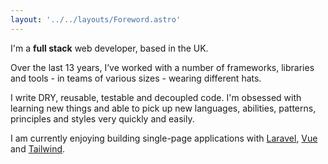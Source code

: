 ```yaml
---
layout: '../../layouts/Foreword.astro'
---
```

I'm a **full stack** web developer, based in the UK.

Over the last 13 years, I’ve worked with a number of frameworks, libraries and
tools - in teams of various sizes - wearing different hats.

I write DRY, reusable, testable and decoupled code. I'm obsessed with learning
new things and able to pick up new languages, abilities, patterns, principles
and styles very quickly and easily.

I am currently enjoying building single-page applications with [Laravel](https://laravel.com/), [Vue](https://vuejs.org/) and
[Tailwind](https://tailwindcss.com/).
